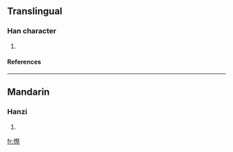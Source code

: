 ==Translingual==
===Han character===
{{Han char|rn=61|rad=心|as=12|sn=15|four=|canj=心月人火 (PBOF)}}
# {{defn|Han|sort=心12}}
====References====
{{Han ref|kx=0402.110|dkj=11205|dj=0742.130|hdz=42347.040|uh=618F|ud=24975}}

----
==Mandarin==
===Hanzi===
{{cmn-hanzi|pin=[[chì]] (chi4)|wg=ch'ih<sup>4</sup>}}
# {{defn|Mandarin}}

[[fr:憏]]
